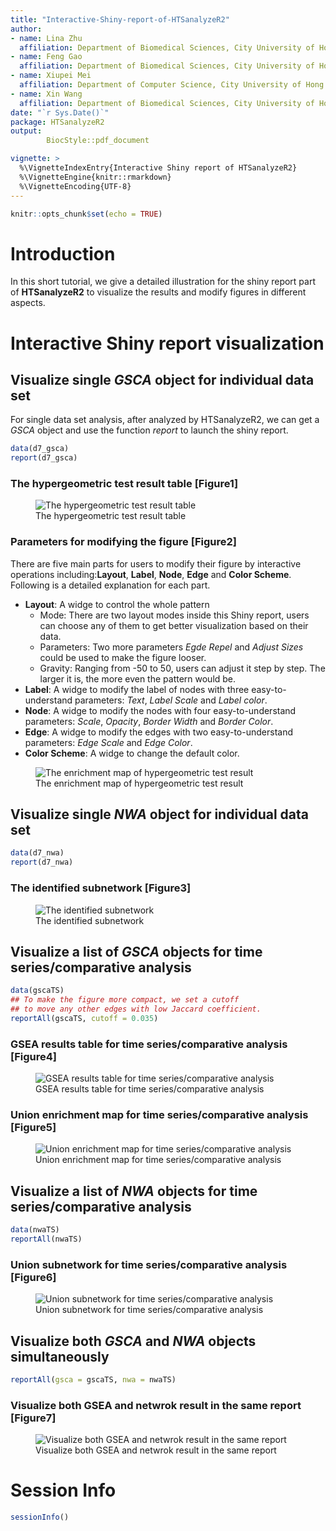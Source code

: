 ```yaml
---
title: "Interactive-Shiny-report-of-HTSanalyzeR2"
author: 
- name: Lina Zhu 
  affiliation: Department of Biomedical Sciences, City University of Hong Kong, Hong Kong
- name: Feng Gao
  affiliation: Department of Biomedical Sciences, City University of Hong Kong, Hong Kong
- name: Xiupei Mei
  affiliation: Department of Computer Science, City University of Hong Kong, Hong Kong
- name: Xin Wang
  affiliation: Department of Biomedical Sciences, City University of Hong Kong, Hong Kong 
date: "`r Sys.Date()`"
package: HTSanalyzeR2
output: 
        BiocStyle::pdf_document

vignette: >
  %\VignetteIndexEntry{Interactive Shiny report of HTSanalyzeR2}
  %\VignetteEngine{knitr::rmarkdown}
  %\VignetteEncoding{UTF-8}
---
```


```r
knitr::opts_chunk$set(echo = TRUE)
```

# Introduction

In this short tutorial, we give a detailed illustration for the shiny report part of **HTSanalyzeR2** to visualize the results and modify figures in different aspects.

# Interactive Shiny report visualization

## Visualize single *GSCA* object for individual data set

For single data set analysis, after analyzed by HTSanalyzeR2, we can get a *GSCA* object and use the function *report* to launch the shiny report. 
```r
data(d7_gsca)
report(d7_gsca)
```


### The hypergeometric test result table [Figure1]

![The hypergeometric test result table](figures/1.PNG)


### Parameters for modifying the figure [Figure2]

There are five main parts for users to modify their figure by interactive operations including:**Layout**, **Label**, **Node**, **Edge** and **Color Scheme**. Following is a detailed explanation for each part.

+ **Layout**: A widge to control the whole pattern
     + Mode: There are two layout modes inside this Shiny report, users can choose any of them to get better visualization based on their data.
     + Parameters: Two more parameters *Egde Repel* and *Adjust Sizes* could be used to make the figure looser.
     + Gravity: Ranging from -50 to 50, users can adjust it step by step. The larger it is, the more even the pattern would be.
+ **Label**: A widge to modify the label of nodes with three easy-to-understand parameters: *Text*, *Label Scale* and *Label color*.
+ **Node**: A widge to modify the nodes with four easy-to-understand parameters: *Scale*, *Opacity*, *Border Width* and *Border Color*.
+ **Edge**: A widge to modify the edges with two easy-to-understand parameters: *Edge Scale* and *Edge Color*.
+ **Color Scheme**: A widge to change the default color.

![The enrichment map of hypergeometric test result](figures/2.PNG)


## Visualize single *NWA* object for individual data set
```r
data(d7_nwa)
report(d7_nwa)
```

### The identified subnetwork [Figure3]
![The identified subnetwork](figures/3.PNG)

## Visualize a list of *GSCA* objects for time series/comparative analysis
```r
data(gscaTS)
## To make the figure more compact, we set a cutoff 
## to move any other edges with low Jaccard coefficient.
reportAll(gscaTS, cutoff = 0.035)
```

### GSEA results table for time series/comparative analysis [Figure4]
![GSEA results table for time series/comparative analysis](figures/4.PNG)


### Union enrichment map for time series/comparative analysis [Figure5]
![Union enrichment map for time series/comparative analysis](figures/5.PNG)


## Visualize a list of *NWA* objects for time series/comparative analysis
```r
data(nwaTS)
reportAll(nwaTS)
```

### Union subnetwork for time series/comparative analysis [Figure6]
![Union subnetwork for time series/comparative analysis](figures/6.PNG)


## Visualize both *GSCA* and *NWA* objects simultaneously
```r
reportAll(gsca = gscaTS, nwa = nwaTS)

```

### Visualize both GSEA and netwrok result in the same report [Figure7]
![Visualize both GSEA and netwrok result in the same report](figures/7.PNG)

# Session Info

```r
sessionInfo()
```
